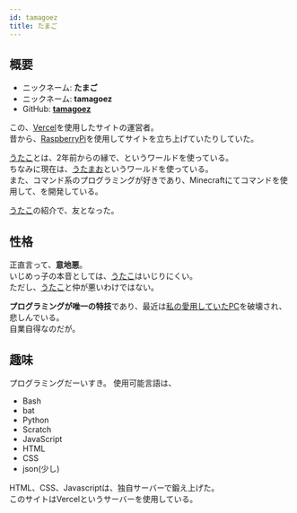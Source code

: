 ```yaml
---
id: tamagoez
title: たまご
---
```


## 概要

 - ニックネーム: **たまご**
 - ニックネーム: **tamagoez**
 - GitHub: [**tamagoez**](http://github.com/tamagoez)

この、[Vercel](https://vercel.com)を使用したサイトの運営者。  
昔から、[RaspberryPi](https://raspberrypi.org)を使用してサイトを立ち上げていたりしていた。 

[うたこ](/wiki/author/utako)とは、2年前からの縁で、<!--[うたまごワールド](/wiki/world/utamago-world)-->というワールドを使っている。  
ちなみに現在は、[うたまお](/wiki/world/utamao)というワールドを使っている。  
また、コマンド系のプログラミングが好きであり、Minecraftにてコマンドを使用して、<!--[うたまごの戦闘用ワールド](/wiki/world/utamago-fight-world)-->を開発している。 

[うたこ](/wiki/author/utako)の紹介で、友となった。

## 性格
正直言って、**意地悪**。  
いじめっ子の本音としては、[うたこ](/wiki/author/utako)はいじりにくい。  
ただし、[うたこ](/wiki/author/utako)と仲が悪いわけではない。

**プログラミングが唯一の特技**であり、最近は[私の愛用していたPC](https://raspberrypi.org)を破壊され、悲しんでいる。  
自業自得なのだが。


## 趣味
プログラミングだーいすき。
使用可能言語は、
 - Bash
 - bat
 - Python
 - Scratch
 - JavaScript
 - HTML
 - CSS
 - json(少し)

HTML、CSS、Javascriptは、独自サーバーで鍛え上げた。  
このサイトはVercelというサーバーを使用している。
